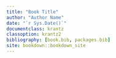 ```yaml
---
title: "Book Title"
author: "Author Name"
date: "`r Sys.Date()`"
documentclass: krantz
classoption: krantz2
bibliography: [book.bib, packages.bib]
site: bookdown::bookdown_site
---
```

